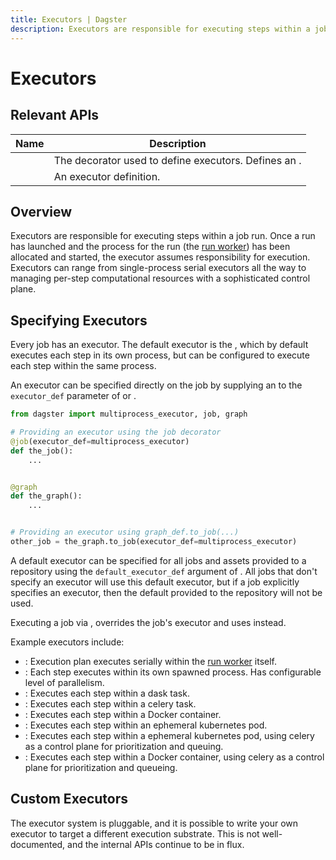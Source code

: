 ```yaml
---
title: Executors | Dagster
description: Executors are responsible for executing steps within a job run.
---
```


# Executors

## Relevant APIs

| Name                                     | Description                                                                                  |
| ---------------------------------------- | -------------------------------------------------------------------------------------------- |
| <PyObject object="executor" decorator /> | The decorator used to define executors. Defines an <PyObject object="ExecutorDefinition" />. |
| <PyObject object="ExecutorDefinition" /> | An executor definition.                                                                      |

## Overview

Executors are responsible for executing steps within a job run. Once a run has launched and the process for the run (the [run worker](/deployment/overview#job-execution-flow)) has been allocated and started, the executor assumes responsibility for execution. Executors can range from single-process serial executors all the way to managing per-step computational resources with a sophisticated control plane.

## Specifying Executors

Every job has an executor. The default executor is the <PyObject object="multi_or_in_process_executor" />, which by default executes each step in its own process, but can be configured to execute each step within the same process.

An executor can be specified directly on the job by supplying an <PyObject object="ExecutorDefinition" /> to the `executor_def` parameter of <PyObject object="job" decorator /> or <PyObject object="GraphDefinition" method="to_job" />.

```python file=/deploying/executors/executors.py startafter=start_executor_on_job endbefore=end_executor_on_job
from dagster import multiprocess_executor, job, graph

# Providing an executor using the job decorator
@job(executor_def=multiprocess_executor)
def the_job():
    ...


@graph
def the_graph():
    ...


# Providing an executor using graph_def.to_job(...)
other_job = the_graph.to_job(executor_def=multiprocess_executor)
```

A default executor can be specified for all jobs and assets provided to a repository using the `default_executor_def` argument of <PyObject object="repository" decorator />. All jobs that don't specify an executor will use this default executor, but if a job explicitly specifies an executor, then the default provided to the repository will not be used.

Executing a job via <PyObject object="JobDefinition" method="execute_in_process" />, overrides the job's executor and uses <PyObject object="in_process_executor" /> instead.

Example executors include:

- <PyObject module="dagster" object="in_process_executor" />: Execution plan
  executes serially within the [run
  worker](/deployment/overview#job-execution-flow) itself.
- <PyObject module="dagster" object="multiprocess_executor" />: Each step
  executes within its own spawned process. Has configurable level of
  parallelism.
- <PyObject module="dagster_dask" object="dask_executor" />: Executes each step
  within a dask task.
- <PyObject module="dagster_celery" object="celery_executor" />: Executes each
  step within a celery task.
- <PyObject module="dagster_docker" object="docker_executor" />: Executes each
  step within a Docker container.
- <PyObject module="dagster_k8s" object="k8s_job_executor" />: Executes each
  step within an ephemeral kubernetes pod.
- <PyObject module="dagster_celery_k8s" object="celery_k8s_job_executor" />:
  Executes each step within a ephemeral kubernetes pod, using celery as a
  control plane for prioritization and queuing.
- <PyObject module="dagster_celery_docker" object="celery_docker_executor" />:
  Executes each step within a Docker container, using celery as a control plane
  for prioritization and queueing.

## Custom Executors

The executor system is pluggable, and it is possible to write your own executor to target a different execution substrate. This is not well-documented, and the internal APIs continue to be in flux.
